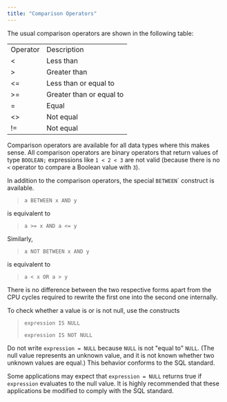 ```yaml
---
title: "Comparison Operators"
---
```


<div id="comparison_operators" class="registered_link"></div>


The usual comparison operators are shown in the following table:

|          |                          |
|----------|--------------------------|
| Operator | Description              |
| &lt;     | Less than                |
| &gt;     | Greater than             |
| &lt;=    | Less than or equal to    |
| &gt;=    | Greater than or equal to |
| =        | Equal                    |
| &lt;&gt; | Not equal                |
| !=       | Not equal                |

Comparison operators are available for all data types where this makes sense. All comparison operators are binary operators that return values of type `BOOLEAN;` expressions like `1 < 2 < 3` are not valid (because there is no `<` operator to compare a Boolean value with `3`).

In addition to the comparison operators, the special `BETWEEN`\` construct is available.

> `a BETWEEN x AND y`

is equivalent to

> `a >= x AND a <= y`

Similarly,

> `a NOT BETWEEN x AND y`

is equivalent to

> `a < x OR a > y`

There is no difference between the two respective forms apart from the CPU cycles required to rewrite the first one into the second one internally.

To check whether a value is or is not null, use the constructs

> `expression IS NULL`
>
> `expression IS NOT NULL`

Do not write `expression = NULL` because `NULL` is not "equal to" `NULL`. (The null value represents an unknown value, and it is not known whether two unknown values are equal.) This behavior conforms to the SQL standard.

Some applications may expect that `expression = NULL` returns true if `expression` evaluates to the null value. It is highly recommended that these applications be modified to comply with the SQL standard.
